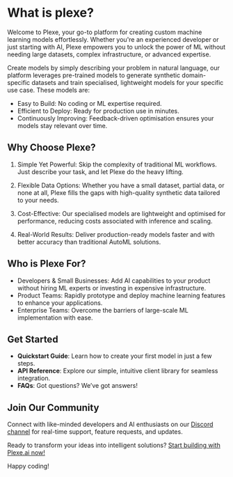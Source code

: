 # What is plexe? 

Welcome to Plexe, your go-to platform for creating custom machine learning models effortlessly. Whether you're an experienced developer or just starting with AI, Plexe empowers you to unlock the power of ML without needing large datasets, complex infrastructure, or advanced expertise.

Create models by simply describing your problem in natural language, our platform leverages pre-trained models to generate synthetic domain-specific datasets and train specialised, lightweight models for your specific use case. These models are:

- Easy to Build: No coding or ML expertise required.
- Efficient to Deploy: Ready for production use in minutes.
- Continuously Improving: Feedback-driven optimisation ensures your models stay relevant over time.


## **Why Choose Plexe?**
1. Simple Yet Powerful: Skip the complexity of traditional ML workflows. Just describe your task, and let Plexe do the heavy lifting.

2. Flexible Data Options: Whether you have a small dataset, partial data, or none at all, Plexe fills the gaps with high-quality synthetic data tailored to your needs.

3. Cost-Effective: Our specialised models are lightweight and optimised for performance, reducing costs associated with inference and scaling.

4. Real-World Results: Deliver production-ready models faster and with better accuracy than traditional AutoML solutions.


## **Who is Plexe For?**
- Developers & Small Businesses: Add AI capabilities to your product without hiring ML experts or investing in expensive infrastructure.
- Product Teams: Rapidly prototype and deploy machine learning features to enhance your applications.
- Enterprise Teams: Overcome the barriers of large-scale ML implementation with ease.


## **Get Started**
- **Quickstart Guide**: Learn how to create your first model in just a few steps.
- **API Reference**: Explore our simple, intuitive client library for seamless integration.
- **FAQs**: Got questions? We’ve got answers!


## **Join Our Community**
Connect with like-minded developers and AI enthusiasts on our [Discord channel](https://discord.gg/your-discord-invite-link) for real-time support, feature requests, and updates.

Ready to transform your ideas into intelligent solutions? [Start building with Plexe.ai now!](https://plexe.ai)

Happy coding!
